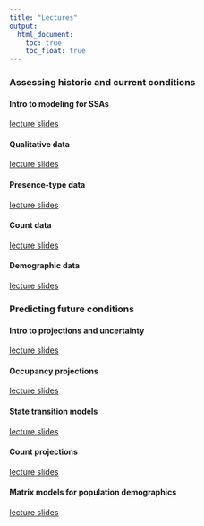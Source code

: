 ```yaml
---
title: "Lectures"
output:
  html_document:
    toc: true
    toc_float: true
--- 
```


### Assessing historic and current conditions  
  
#### Intro to modeling for SSAs  
  
[lecture slides](static/lectures/ssa200_01_intro-models.pdf)  

   
#### Qualitative data  
  
[lecture slides](static/lectures/ssa200_02_qual-data.pdf)  
  
  
  
  
#### Presence-type data  
  
[lecture slides](static/lectures/ssa200_03_occ-data.pdf)  
   
   
   
#### Count data  
  
[lecture slides](static/lectures/ssa200_04_count-data.pdf)  
   
   
   
#### Demographic data  
  
[lecture slides](static/lectures/ssa200_05_demo-data.pdf)  
   
   
   
### Predicting future conditions  
  
  
#### Intro to projections and uncertainty  
  
[lecture slides](static/lectures/ssa200_06_intro-projections.pdf)  
   
   
   
#### Occupancy projections  
  
[lecture slides](static/lectures/ssa200_07_occ-projection.pdf)  
   
   
   

#### State transition models  
  
[lecture slides](static/lectures/ssa200_08_multistate-projection.pdf)   
   
   
   
#### Count projections  
  
[lecture slides](static/lectures/ssa200_09_count-projection.pdf)  
    
    
    
#### Matrix models for population demographics  
  
[lecture slides](static/lectures/ssa200_10_demo-projection.pdf)    
   
   
   